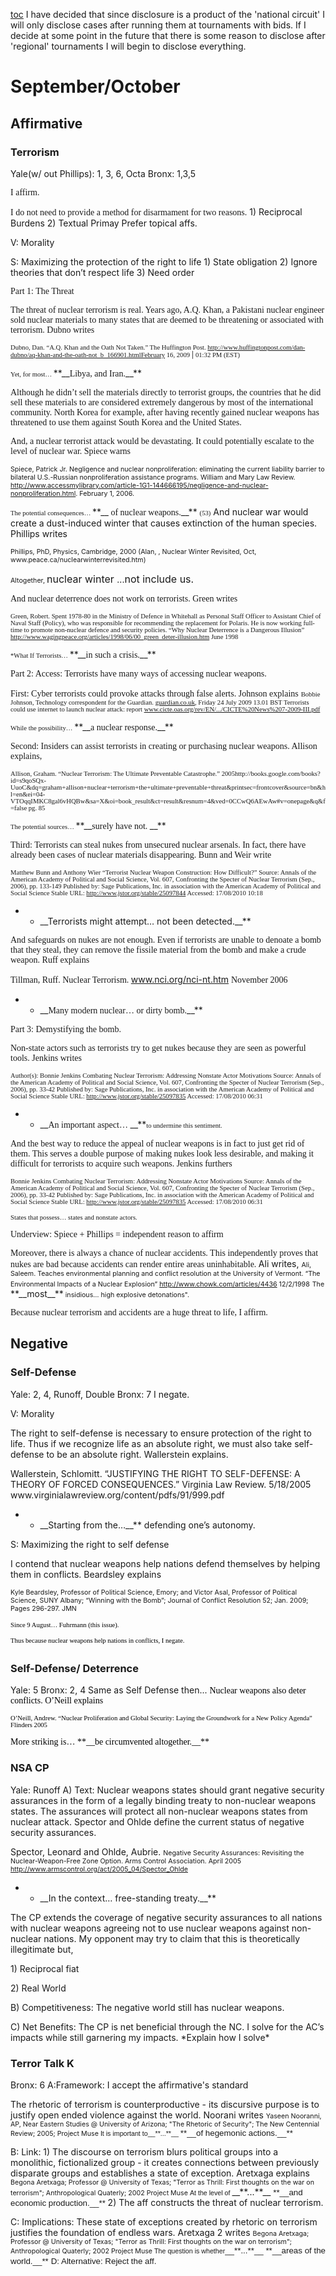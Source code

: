 [[toc]]
I have decided that since disclosure is a product of the 'national circuit' I will only disclose cases after running them at tournaments with bids. If I decide at some point in the future that there is some reason to disclose after 'regional' tournaments I will begin to disclose everything.
=September/October= 
== == 
==Affirmative== 
===Terrorism=== 
Yale(w/ out Phillips): 1, 3, 6, Octa 
Bronx: 1,3,5

<span style="font-family: Times;">I affirm. </span>

<span style="font-family: Times;">I do not need to provide a method for disarmament for two reasons.</span>
1) Reciprocal Burdens
2) Textual Primay
Prefer topical affs.

V: Morality

S: Maximizing the protection of the right to life
1) State obligation
2) Ignore theories that don’t respect life
3) Need order


<span style="font-family: Times;">Part 1: The Threat </span>

<span style="font-family: Times;">The threat of nuclear terrorism is real. Years ago, A.Q. Khan, a Pakistani nuclear engineer sold nuclear materials to many states that are deemed to be threatening or associated with terrorism. Dubno writes </span>

<span style="font-family: Times; font-size: 8pt;">Dubno, Dan. “A.Q. Khan and the Oath Not Taken.” The Huffington Post. http://www.huffingtonpost.com/dan-dubno/aq-khan-and-the-oath-not_b_166901.htmlFebruary 16, 2009 </span><span class="sep"><span style="font-size: 8pt;">|</span></span><span style="font-family: Times; font-size: 8pt;"> 01:32 PM (EST) </span>

<span style="font-family: Times; font-size: 8pt;">Yet, for most… </span>**__<span style="font-family: Times;">Libya, and Iran.</span>__**


<span style="font-family: Times;">Although he didn’t sell the materials directly to terrorist groups, the countries that he did sell these materials to are considered extremely dangerous by most of the international community. North Korea for example, after having recently gained nuclear weapons has threatened to use them against South Korea and the United States. </span>


<span style="font-family: Times;">And, a nuclear terrorist attack would be devastating. It could potentially escalate to the level of nuclear war. Spiece warns </span>

<span style="font-size: 8pt; font-weight: normal; margin: 0.1pt 0in;">Spiece, Patrick Jr. Negligence and nuclear nonproliferation: eliminating the current liability barrier to bilateral U.S.-Russian nonproliferation assistance programs. William and Mary Law Review. [[http://www.accessmylibrary.com/article-1G1-144666195/negligence-and-nuclear-nonproliferation.html]]. February 1, 2006. </span>

<span style="font-family: Times; font-size: 8pt;">The potential consequences… </span>**__<span style="font-family: Times;"> of nuclear weapons.</span>__** <span style="font-family: Times; font-size: 8pt;">(53)</span>
And
<span style="font-weight: normal;">nuclear war would create a dust-induced winter that causes extinction of the human species. Phillips writes </span>

<span style="font-size: 8pt; font-weight: normal;">Phillips, PhD, Physics, Cambridge, 2000 (Alan, , Nuclear Winter Revisited, Oct, www.</span><span style="font-size: 8pt;">peace.ca/nuclearwinterrevisited.htm)</span>

<span class="StylecardArialNarrow9ptChar"><span style="font-size: 8pt;">Altogether, </span></span><span class="StyleunderlineArialNarrow9pt"><span style="font-size: 12pt;">nuclear winter </span></span>...<span class="StyleunderlineArialNarrow9ptBold"><span style="font-size: 12pt;">not include us</span></span><span class="StylecardArialNarrow9ptChar"><span style="font-size: 12pt;">.</span> </span>

<span style="font-family: Times;">And nuclear deterrence does not work on terrorists. Green writes </span>

<span style="font-family: Times; font-size: 8pt;">Green, Robert. Spent 1978-80 in the Ministry of Defence in Whitehall as Personal Staff Officer to Assistant Chief of Naval Staff (Policy), who was responsible for recommending the replacement for Polaris. He is now working full-time to promote non-nuclear defence and security policies. “Why Nuclear Deterrence is a Dangerous Illusion” [[http://www.wagingpeace.org/articles/1998/06/00_green_deter-illusion.htm]] June 1998 </span>

<span class="subhead1"><span style="font-family: Times; font-size: 8pt;">*What If Terrorists… </span></span>**__<span style="font-family: Times;">in such a crisis.</span>__**


<span style="font-family: Times;">Part 2: Access: Terrorists have many ways of accessing nuclear weapons. </span>

<span style="font-family: Times;">First: Cyber terrorists could provoke attacks through false alerts. Johnson explains</span>
<span style="font-family: Times; font-size: 8pt;">Bobbie Johnson, Technology correspondent for the Guardian. [[http://www.guardian.co.uk/|guardian.co.uk]], Friday 24 July 2009 13.01 BST Terrorists could use internet to launch nuclear attack: report [[http://www.cicte.oas.org/rev/EN/.../CICTE%20News%207-2009-III.pdf|www.cicte.oas.org/rev/EN/.../CICTE%20News%207-2009-III.pdf]]</span>

<span style="font-family: Times; font-size: 8pt;">While the possibility… </span>**__<span style="font-family: Times;">a nuclear response.</span>__**


<span style="font-family: Times;">Second: Insiders can assist terrorists in creating or purchasing nuclear weapons. Allison explains, </span>

<span style="font-family: Times; font-size: 8pt;">Allison, Graham. “Nuclear Terrorism: The Ultimate Preventable Catastrophe.” 2005http://books.google.com/books?id=s9qoSQx-UuoC&dq=graham+allison+nuclear+terrorism+the+ultimate+preventable+threat&printsec=frontcover&source=bn&hl=en&ei=04-VTOqqIMKC8gal6vHQBw&sa=X&oi=book_result&ct=result&resnum=4&ved=0CCwQ6AEwAw#v=onepage&q&f=false pg. 85 </span>

<span style="font-family: Times; font-size: 8pt;">The potential sources… </span>**__<span style="font-family: Times;">surely have not. </span>__**


<span style="font-family: Times;">Third: Terrorists can steal nukes from unsecured nuclear arsenals. In fact, there have already been cases of nuclear materials disappearing. Bunn and Weir write </span>

<span style="font-family: Times; font-size: 8pt;">Matthew Bunn and Anthony Wier “Terrorist Nuclear Weapon Construction: How Difficult?” Source: Annals of the American Academy of Political and Social Science, Vol. 607, Confronting the Specter of Nuclear Terrorism (Sep., 2006), pp. 133-149 Published by: Sage Publications, Inc. in association with the American Academy of Political and Social Science Stable URL: http://www.jstor.org/stable/25097844 Accessed: 17/08/2010 10:18 </span>

**__Terrorists might attempt… not been detected.__**



<span style="font-family: Times;">And safeguards on nukes are not enough. Even if terrorists are unable to denoate a bomb that they steal, they can remove the fissile material from the bomb and make a crude weapon. Ruff explains </span>

<span style="font-family: Times;">Tillman, Ruff. Nuclear Terrorism. </span>[[http://www.nci.org/nci-nt.htm|www.nci.org/nci-nt.htm]] <span style="font-family: Times;">November 2006 </span>

**__<span style="font-family: Times;">Many modern nuclear… or dirty bomb.</span>__**



<span style="font-family: Times;">Part 3: Demystifying the bomb. </span>

<span style="font-family: Times;">Non-state actors such as terrorists try to get nukes because they are seen as powerful tools. Jenkins writes </span>

<span style="font-family: Times; font-size: 8pt;">Author(s): Bonnie Jenkins Combating Nuclear Terrorism: Addressing Nonstate Actor Motivations Source: Annals of the American Academy of Political and Social Science, Vol. 607, Confronting the Specter of Nuclear Terrorism (Sep., 2006), pp. 33-42 Published by: Sage Publications, Inc. in association with the American Academy of Political and Social Science Stable URL: http://www.jstor.org/stable/25097835 Accessed: 17/08/2010 06:31 </span>

**__<span style="font-family: Times;">An important aspect… </span>__**<span style="font-family: Times; font-size: 8pt;">to undermine this sentiment.</span>


<span style="font-family: Times;">And the best way to reduce the appeal of nuclear weapons is in fact to just get rid of them. This serves a double purpose of making nukes look less desirable, and making it difficult for terrorists to acquire such weapons. Jenkins furthers </span>

<span style="font-family: Times; font-size: 8pt;">Bonnie Jenkins Combating Nuclear Terrorism: Addressing Nonstate Actor Motivations Source: Annals of the American Academy of Political and Social Science, Vol. 607, Confronting the Specter of Nuclear Terrorism (Sep., 2006), pp. 33-42 Published by: Sage Publications, Inc. in association with the American Academy of Political and Social Science Stable URL: http://www.jstor.org/stable/25097835 Accessed: 17/08/2010 06:31 </span>

<span style="font-family: Times; font-size: 8pt;">States that possess… states and nonstate actors. </span>


<span style="font-family: Times;">Underview: Spiece + Phillips = independent reason to affirm </span>


<span style="font-family: Times;">Moreover, there is always a chance of nuclear accidents. This independently proves that nukes are bad because accidents can render entire areas uninhabitable. </span>Ali writes,
<span style="font-size: 8pt;">Ali, Saleem. Teaches environmental planning and conflict resolution at the University of Vermont. “The Environmental Impacts of a Nuclear Explosion” [[http://www.chowk.com/articles/4436]] 12/2/1998</span>
<span style="font-size: 8pt;"> The </span>**__most__**<span style="font-size: 8pt;"> insidious… high explosive detonations".</span>


<span style="font-family: Times;">Because nuclear terrorism and accidents are a huge threat to life, I affirm. </span>


==Negative== 
===Self-Defense=== 
Yale: 2, 4, Runoff, Double
Bronx: 7
I negate.

V: Morality

The right to self-defense is necessary to ensure protection of the right to life. Thus if we recognize life as an absolute right, we must also take self-defense to be an absolute right. Wallerstein explains.

Wallerstein, Schlomitt. “JUSTIFYING THE RIGHT TO SELF-DEFENSE: A THEORY OF FORCED CONSEQUENCES.” Virginia Law Review. 5/18/2005 www.virginialawreview.org/content/pdfs/91/999.pdf

**__Starting from the…__** defending one’s autonomy.

S: Maximizing the right to self defense

I contend that nuclear weapons help nations defend themselves by helping them in conflicts. Beardsley explains

<span style="font-size: 8pt;">Kyle Beardsley, Professor of Political Science, Emory; and Victor Asal, Professor of Political Science, SUNY Albany; “Winning with the Bomb”; Journal of Conflict Resolution 52; Jan. 2009; Pages 296-297. JMN </span>

<span style="color: black; font-family: Times; font-size: 8pt;">Since 9 August… Fuhrmann (this issue). </span>


<span style="color: black; font-family: Times; font-size: 8pt;">Thus because nuclear weapons help nations in conflicts, I negate. </span>

== == 
===Self-Defense/ Deterrence=== 
Yale: 5
Bronx: 2, 4
Same as Self Defense then...
<span style="color: black; font-family: Times;">Nuclear weapons also deter conflicts. O’Neill explains </span>

<span style="color: black; font-family: Times; font-size: 8pt;">O’Neill, Andrew. “Nuclear Proliferation and Global Security: Laying the Groundwork for a New Policy Agenda” Flinders 2005 </span>

<span style="color: black; font-family: Times;">More striking is… **__be circumvented altogether.__** </span>


===NSA CP=== 
Yale: Runoff
A) Text: Nuclear weapons states should grant negative security assurances in the form of a legally binding treaty to non-nuclear weapons states. The assurances will protect all non-nuclear weapons states from nuclear attack. Spector and Ohlde define the current status of negative security assurances.



<span style="margin: 0.1pt 0in;">Spector, Leonard and Ohlde, Aubrie. <span style="font-size: 8pt; font-weight: normal;">Negative Security Assurances: Revisiting the Nuclear-Weapon-Free Zone Option. Arms Control Association. April 2005 http://www.armscontrol.org/act/2005_04/Spector_Ohlde</span></span>
**__In the context… free-standing treaty.__**

The CP extends the coverage of negative security assurances to all nations with nuclear weapons agreeing not to use nuclear weapons against non-nuclear nations. My opponent may try to claim that this is theoretically illegitimate but,

1) Reciprocal fiat

2) Real World

B) Competitiveness: The negative world still has nuclear weapons.

C) Net Benefits: The CP is net beneficial through the NC. I solve for the AC’s impacts while still garnering my impacts. *Explain how I solve*

===Terror Talk K=== 
Bronx: 6
A:Framework: I accept the affirmative's standard

The rhetoric of terrorism is counterproductive - its discursive purpose is to justify open ended violence against the world. Noorani writes
<span style="font-size: 8pt;">Yaseen Nooranni, AP, Near Eastern Studies @ University of Arizona; "The Rhetoric of Security"; The New Centennial Review; 2005; Project Muse </span>
<span style="font-family: Arial; font-size: 8pt; line-height: 115%;">It is important to__**...**__ </span><span style="font-family: Arial; font-size: 10pt; line-height: 115%;"> **__of hegemonic actions.__** </span>

B: Link: 1) The discourse on terrorism blurs political groups into a monolithic, fictionalized group - it creates connections between previously disparate groups and establishes a state of exception. Aretxaga explains
<span style="font-size: 8pt;">Begona Aretxaga; Professor @ University of Texas; "Terror as Thrill: First thoughts on the war on terrorism"; Anthropological Quaterly; 2002 Project Muse </span>
<span style="font-family: Arial; font-size: 8pt;">At the level of </span>__**...**__ <span style="font-family: Arial; font-size: 10pt;"> **__and economic production.__** </span>
2) The aff constructs the threat of nuclear terrorism.

C: Implications: These state of exceptions created by rhetoric on terrorism justifies the foundation of endless wars. Aretxaga 2 writes
<span style="font-size: 8pt;">Begona Aretxaga; Professor @ University of Texas; "Terror as Thrill: First thoughts on the war on terrorism"; Anthropological Quaterly; 2002 Project Muse </span>
<span style="font-family: Arial; font-size: 8pt;">The question is whether</span><span style="font-family: Arial; font-size: 10pt;">__**...**__ **__areas of the world.__**</span>
<span style="font-family: Arial; font-size: 10pt;">D: Alternative: Reject the aff.</span>